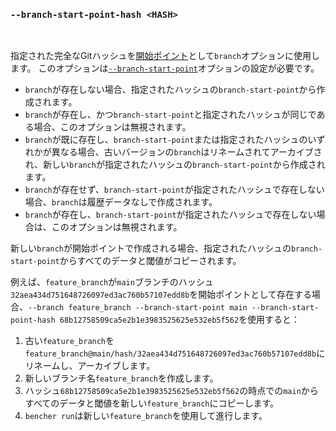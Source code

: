 ### `--branch-start-point-hash <HASH>`

<br />

指定された完全なGitハッシュを[開始ポイント][start point]として`branch`オプションに使用します。
このオプションは[`--branch-start-point`][branch start point]オプションの設定が必要です。

- `branch`が存在しない場合、指定されたハッシュの`branch-start-point`から作成されます。
- `branch`が存在し、かつ`branch-start-point`と指定されたハッシュが同じである場合、このオプションは無視されます。
- `branch`が既に存在し、`branch-start-point`または指定されたハッシュのいずれかが異なる場合、古いバージョンの`branch`はリネームされてアーカイブされ、新しい`branch`が指定されたハッシュの`branch-start-point`から作成されます。
- `branch`が存在せず、`branch-start-point`が指定されたハッシュで存在しない場合、`branch`は履歴データなしで作成されます。
- `branch`が存在し、`branch-start-point`が指定されたハッシュで存在しない場合は、このオプションは無視されます。

新しい`branch`が開始ポイントで作成される場合、指定されたハッシュの`branch-start-point`からすべてのデータと閾値がコピーされます。

例えば、`feature_branch`が`main`ブランチのハッシュ`32aea434d751648726097ed3ac760b57107edd8b`を開始ポイントとして存在する場合、`--branch feature_branch --branch-start-point main --branch-start-point-hash 68b12758509ca5e2b1e3983525625e532eb5f562`を使用すると：

1. 古い`feature_branch`を`feature_branch@main/hash/32aea434d751648726097ed3ac760b57107edd8b`にリネームし、アーカイブします。
2. 新しいブランチ名`feature_branch`を作成します。
3. ハッシュ`68b12758509ca5e2b1e3983525625e532eb5f562`の時点での`main`からすべてのデータと閾値を新しい`feature_branch`にコピーします。
4. `bencher run`は新しい`feature_branch`を使用して進行します。

[start point]: /ja/docs/explanation/benchmarking/#start-point

[branch start point]: #--branch-start-point-branch